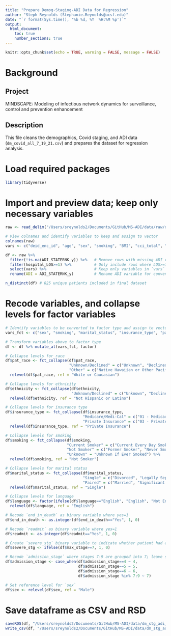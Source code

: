 ```yaml
---
title: "Prepare Demog-Staging-ADI Data for Regression"
author: "Steph Reynolds (Stephanie.Reynolds@ucsf.edu)"
date: "`r format(Sys.time(), '%b %d, %Y  %H:%M %p')`"
output:
  html_document:
    toc: true
    number_sections: true
---
```


```r
knitr::opts_chunk$set(echo = TRUE, warning = FALSE, message = FALSE)
```

# Background

## Project 
MINDSCAPE: Modeling of infectious network dynamics for surveillance, control and prevention enhancement

## Description
This file cleans the demographics, Covid staging, and ADI data (`dm_covid_all_7_19_21.csv`) and prepares the dataset for regression analysis.

# Load required packages
```r
library(tidyverse)
```

# Import and preview data; keep only necessary variables 
```r
raw <- read_delim("/Users/sreynolds2/Documents/GitHub/MS-ADI/data/raw/dm_covid_all_7_19_21.csv", delim = "|")

# View colnames and identify variables to keep and assign to vector
colnames(raw)
vars <- c("deid_enc_id", "age", "sex", "smoking", "BMI", "cci_total", "marital_status", "language", "insurance_type", "pat_race", "ethnicity", "ADI_STATERNK_y", "max_stage", "readmit", "hospital_LOS", "end_in_death", "admission_stage")

df <- raw %>% 
  filter(!is.na(ADI_STATERNK_y)) %>%   # Remove rows with missing ADI value
  filter(hospital_LOS>=1) %>%          # Only include rows where LOS>=1
  select(vars) %>%                     # Keep only variables in `vars` vector
  rename(ADI = ADI_STATERNK_y)         # Rename ADI variable for convenience 

n_distinct(df) # 825 unique patients included in final dataset 
```

# Recode variables, and collapse levels for factor variables 
```r
# Identify variables to be converted to factor type and assign to vector `vars_fct`
vars_fct <- c("sex", "smoking", "marital_status", "insurance_type", "pat_race", "ethnicity")

# Transform variables above to factor type
df <- df %>% mutate_at(vars_fct, factor)

# Collapse levels for race
df$pat_race <- fct_collapse(df$pat_race,
                            "Unknown/Declined" = c("Unknown", "Declined", "Unknown/Declined"),
                            "Other" = c("Native Hawaiian or Other Pacific Islander", "Other", "Other Pacific Islander", "American Indian or Alaska Native")) %>% 
  relevel(df$pat_race, ref = "White or Caucasian")

# Collapse levels for ethnicity
df$ethnicity <- fct_collapse(df$ethnicity, 
                             "Unknown/Declined" = c("Unknown", "Declined", "Unknown/Declined")) %>% 
  relevel(df$ethnicity, ref = "Not Hispanic or Latino")

# Collapse levels for insurance type 
df$insurance_type <- fct_collapse(df$insurance_type, 
                                  "Medicare/Medi-Cal" = c("01 - Medicare", "02 - Medi-Cal"),
                                  "Private Insurance" = c("03 - Private Coverage", "04 - Workers Compensation", "06 - Other Government")) %>% 
  relevel(df$insurance_type, ref = "Private Insurance")

# Collapse levels for smoking
df$smoking <- fct_collapse(df$smoking,
                           "Current Smoker" = c("Current Every Day Smoker", "Current Some Day Smoker", "Light Tobacco Smoker", "Smoker, Current Status Unknown"),
                           "Not Smoker" = c("Former Smoker", "Never Smoker", "Passive Smoke Exposure - Never Smoker"),
                           "Unknown" = "Unknown If Ever Smoked") %>% 
  relevel(df$smoking, ref = "Not Smoker")

# Collapse levels for marital status
df$marital_status <- fct_collapse(df$marital_status,
                                  "Single" = c("Divorced", "Legally Separated", "RDP-Dissolved", "Single", "Widowed"), 
                                  "Paired" = c("Married", "Significant Other")) %>% 
  relevel(df$marital_status, ref = "Single")

# Collapse levels for language 
df$language <- factor(ifelse(df$language=="English", "English", "Not English")) %>% 
  relevel(df$language, ref = "English")

# Recode `end_in_death` as binary variable where yes=1
df$end_in_death <- as.integer(df$end_in_death=="Yes", 1, 0)

# Recode `readmit` as binary variable where yes=1
df$readmit <- as.integer(df$readmit=="Yes", 1, 0)

# Create `severe_stg` binary variable to indicate whether patient had a max stage of 6 or above (stages 6-9 considered severe by WHO clinical stages, and stage 10 considered dead)
df$severe_stg <- ifelse(df$max_stage>=7, 1, 0)

# Recode `admission_stage` where stages 7-9 are grouped into 7; leave stages 4-6 as-is
df$admission_stage <- case_when(df$admission_stage==4 ~ 4,
                                df$admission_stage==5 ~ 5,
                                df$admission_stage==6 ~ 6,
                                df$admission_stage %in% 7:9 ~ 7)

# Set reference level for `sex` 
df$sex <- relevel(df$sex, ref = "Male")
```

# Save dataframe as CSV and RSD
```r
saveRDS(df, "/Users/sreynolds2/Documents/GitHub/MS-ADI/data/dm_stg_adi_7.19.21.rds")
write_csv(df, "/Users/sreynolds2/Documents/GitHub/MS-ADI/data/dm_stg_adi_7.19.21.csv")
```
